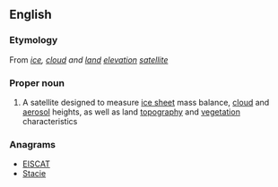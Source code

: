 ==English==

===Etymology===
From ''[[ice]], [[cloud]] and [[land]] [[elevation]] [[satellite]]''

===Proper noun===
{{wikipedia}}
{{en-proper noun}}

# A satellite designed to measure [[ice sheet]] mass balance, [[cloud]] and [[aerosol]] heights, as well as land [[topography]] and [[vegetation]] characteristics

===Anagrams===
* [[EISCAT#English|EISCAT]]
* [[Stacie#English|Stacie]]